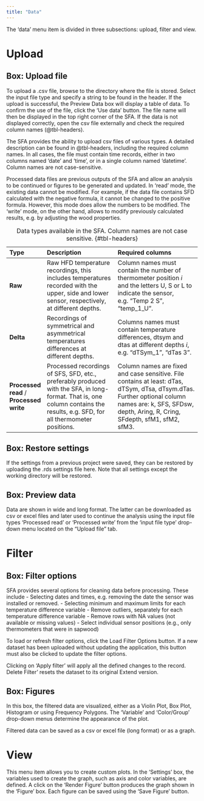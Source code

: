 ```yaml
---
title: "Data"
---
```


The ‘data’ menu item is divided in three subsections: upload, filter and view.

# Upload
## Box: Upload file

To upload a .csv file, browse to the directory where the file is stored.
Select the input file type and specify a string to be found in the header.
If the upload is successful, the Preview Data box will display a table of data.
To confirm the use of the file, click the 'Use data' button.
The file name will then be displayed in the top right corner of the SFA.
If the data is not displayed correctly, open the csv file externally and check the required column names (@tbl-headers).


The SFA provides the ability to upload csv files of various types. 
A detailed description can be found in @tbl-headers, including the required column names. 
In all cases, the file must contain time records, either in two columns named 'date' and 'time', or in a single column named 'datetime'.  
Column names are not case-sensitive.

Processed data files are previous outputs of the SFA and allow an analysis to be continued or figures to be generated and updated. 
In 'read' mode, the existing data cannot be modified. For example, if the data file contains SFD calculated with the negative formula, it cannot be changed to the positive formula. 
However, this mode does allow the numbers to be modified. 
The 'write' mode, on the other hand, allows to modify previously calculated results, e.g. by adjusting the wood properties.


| **Type**                                 | **Description**                                                                                                                                                              | **Required columns**                                                                                                                                                                                   |
|:---------------------------------------- |:---------------------------------------------------------------------------------------------------------------------------------------------------------------------------- |:------------------------------------------------------------------------------------------------------------------------------------------------------------------------------------------------------ |
| **Raw**                                  | Raw HFD temperature recordings, this includes temperatures recorded with the upper, side and lower sensor, respectively, at different depths.                                | Column names must contain the number of thermometer position _i_ and the letters U, S or L to indicate the sensor, e.g. “Temp 2 S”, “temp_1_U”.                                                          |
| **Delta**                                | Recordings of symmetrical and asymmetrical temperatures differences at different depths.                                                                                     | Columns names must contain temperature differences, dtsym and dtas at different depths _i_, e.g. “dTSym_1”, “dTas 3”.                                                                                    |
| **Processed read** / **Processed write** | Processed recordings of SFS, SFD, etc., preferably produced with the SFA, in long-format. That is, one column contains the results, e.g. SFD, for all thermometer positions. | Column names are fixed and case sensitive. File contains at least: dTas, dTSym, dTsa, dTsym.dTas. Further optional column names are: k, SFS, SFDsw, depth, Aring, R, Cring, SFdepth, sfM1, sfM2, sfM3. |

: Data types available in the SFA. Column names are not case sensitive. {#tbl-headers}

## Box: Restore settings

If the settings from a previous project were saved, they can be restored by uploading the .rds settings file here.
Note that all settings except the working directory will be restored.

## Box: Preview data

Data are shown in wide and long format. 
The latter can be downloaded as csv or excel files and later used to continue the analysis using the input file types ‘Processed read’ or ‘Processed write’ from the 'input file type' drop-down menu located on the "Upload file" tab.

# Filter
## Box: Filter options

SFA provides several options for cleaning data before processing. These include
- Selecting dates and times, e.g. removing the date the sensor was installed or removed.
- Selecting minimum and maximum limits for each temperature difference variable
- Remove outliers, separately for each temperature difference variable
- Remove rows with NA values (not available or missing values)
- Select individual sensor positions (e.g., only thermometers that were in sapwood)

To load or refresh filter options, click the Load Filter Options button.
If a new dataset has been uploaded without updating the application, this button must also be clicked to update the filter options.

Clicking on 'Apply filter' will apply all the defined changes to the record.
Delete Filter' resets the dataset to its original Extend version.


## Box: Figures

In this box, the filtered data are visualized, either as a Violin Plot, Box Plot, Histogram or using Frequency Polygons.
The 'Variable' and 'Color/Group' drop-down menus determine the appearance of the plot.

Filtered data can be saved as a csv or excel file (long format) or as a graph.


# View

This menu item allows you to create custom plots.
In the 'Settings' box, the variables used to create the graph, such as axis and color variables, are defined.
A click on the 'Render Figure' button produces the graph shown in the 'Figure' box.
Each figure can be saved using the 'Save Figure' button.